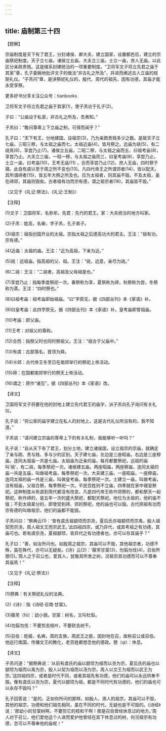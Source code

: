 ```yaml
---
---
---
```

title: 庙制第三十四
---




【题解】

宗庙制度是天下有了君王，分封诸侯、卿大夫，建立国家，设置都邑后，建立的宗庙祭祀制度。天子立七庙，诸侯立五庙，大夫立三庙，士立一庙，庶人无庙。以此区分亲疏贵贱。这是维系封建统治的一项重要制度。“卫将军文子将立先君之庙于其家”章，孔子委婉地批评文子的做法“非古礼之所及”，并进而阐述古人立庙的规矩礼仪。“子羔问”章，是讲祭祀礼仪的，殷代、周代的祖先，因有功德，其庙才能永受享祭。

更多好书分享关注公众号：tianbooks

卫将军文子将立先君之庙于其家(1)，使子羔访于孔子(2)。

子曰：“公庙设于私家，非古礼之所及，吾弗知。”

子羔曰：“敢问尊卑上下立庙之制，可得而闻乎？”

孔子曰：“天下有王，分地建国，设祖宗(3)，乃为亲疏贵贱多少之数。是故天子立七庙，三昭三穆，与太祖之庙而七。太祖近庙(4)，皆月祭之。远庙为祧(5)，有二祧焉(6)，享尝乃止(7)。诸侯立五庙，二昭二穆，与太祖之庙而五，曰祖考庙(8)，享尝乃止。大夫立三庙，一昭一穆，与太祖之庙而三，曰皇考庙(9)，享尝乃止。士立一庙，曰考庙(10)，王考无庙(11) ，合而享尝乃止(12)。庶人无庙，四时祭于寝。此自有虞以至于周之所不变也(13)。凡四代帝王之所谓郊者(14)，皆以配天。其所谓禘者(15)，皆五年大祭之所及也。应为太祖者，则其庙不毁。不及太祖，虽在禘郊，其庙则毁矣。古者祖有功而宗有德，谓之祖宗者(16)，其庙皆不毁。”

（又见于《礼记·祭法》、《礼记·王制》）

【注释】

(1)文子：卫国将军，名弥牟。先君：先代的君王。家：大夫统治的地方叫家。

(2)子羔：姓高，名柴，字子羔，孔子弟子。

(3)祖宗：祖指创国开业的太祖。宗指太祖之后德高功大的君主。王注：“祖有功，宗有德。”

(4)近庙：太祖的庙。王注：“近为高祖，下亲为近。”

(5)祧：远祖庙。指高祖的父、祖。王注：“祧，远意，亲尽为祧。”

(6)二祧：王注：“二祧者，高祖及父母祖是也。”

(7)享尝乃止：指每季度祭祀一次。春祭称为享，夏祭称为禘，秋祭称为尝，冬祭称为蒸。王注：“四时祭也。”

(8)曰祖考庙：祖考庙即始祖庙。“曰”字原无，据《四部丛刊》本《家语》补。

(9)曰皇考庙：此四字原无，据《四部丛刊》本《家语》补。皇考庙即曾祖庙。

(10)考庙：即父庙。

(11)王考：对祖父的尊称。

(12)合而：指祭父时也同时祭祖父。王注：“祖合于父庙中。”

(13)有虞：古部落名，首领为舜。

(14)⑭郊：古代帝王冬至日在南郊举行的祭祀上帝活动。

(15)禘：在国都南郊举行的祭天上帝活动。

(16)谓之：原作“诸见”，据《四部丛刊》本《家语》改。

【译文】

卫国将军文子将要在他的封地上建立先代君王的庙宇，派子羔向孔子询问有关礼仪。

孔子说：“将公家的庙宇建立在私人的封地上，这是古代礼仪所没有的，我不知道。”

子羔说：“请问建立宗庙的尊卑上下的有关礼制，我能够听一听吗？”

孔子说：“自从天下有了君王，划分土地，建立诸侯国，设立祖宗的宗庙，就确定了亲与疏、贵与贱、多与少的区别。天子建七庙，左边是三座昭庙，右边是三座穆庙，连同太祖庙一共是七庙。太祖庙为近亲的庙，每月都要祭祀。远祖的庙叫‘祧’，有二祧，每季祭祀一次。诸侯建五庙，两座昭庙，两座穆庙，连同太祖的庙一共是五庙，叫做祖考庙，每季祭祀一次。大夫建三庙，一座昭庙，一座穆庙，连同太祖的庙一共是三庙，叫做皇考庙，每季祭祀一次。士建立一庙，叫做考庙，没有祖庙，父祖合祭，每季祭祀一次。平民百姓则不立庙，四季就在家中寝室祭祀。这种制度从有虞到周代都没有改变。凡是四代帝王称作郊祭的，都和祭天一起祭祀。称作禘的，是五年一次的盛大祭祀，都配天祭祀。地位为太祖的，他的庙不毁；不到太祖辈分的，即使受到禘、郊的祭祀，他的庙也可以毁。古代把祖有功而宗有德的叫做祖宗，他们的庙都不能毁。

子羔问曰：“祭典云(1)：‘昔有虞氏祖颛顼而宗尧，夏后氏亦祖颛顼而宗禹，殷人祖契而宗汤，周人祖文王而宗武王。’此四祖四宗，或乃异代，或其考祖之有功德，其庙可也。若有虞宗尧，夏祖颛顼，皆异代之有功德者也，亦可以存其庙乎？”

孔子曰：“善，如汝所问也。如殷周之祖宗，其庙可以不毁，其他祖宗者，功德不殊，虽在殊代，亦可以无疑矣。《诗》云(2)：‘蔽芾甘棠(3)，勿翦勿伐(4)，召伯所憩(5)。’周人之于召公也，爱其人，犹敬其所舍之树，况祖宗其功德而可以不尊奉其庙焉！”

（又见于《礼记·祭法》）

【注释】

(1)祭典：有关祭祀礼仪的法典。

(2)《诗》：指《诗经·召南·甘棠》。

(3)蔽芾（fú）：幼小貌。甘棠：树名，又叫杜梨。

(4)勿翦勿伐：不要剪去枝叶，不要砍去树干。

(5)召伯：姓姬，名奭，周的支族，周武王之臣，因封地在召，故称召公或召伯。他巡行南国，传播文王的教化，老百姓都想念他的德政。憩（qì）：休息。

【译文】

子羔问道：“据祭典说：‘从前有虞氏的庙以颛顼为祖而以尧为宗，夏后氏的庙也以颛顼为祖而以禹为宗，殷人以契为祖而以汤为宗，周人以文王为祖而以武王为宗。’这四祖四宗，或者是时代不同，或者其祖先有功德，他们的庙可以永远供奉不毁。像有虞氏以尧为宗，夏代以颛顼为祖，都是不同时代有功德的，他们的庙也可以永存不毁吗？”

孔子回答说：“是的，正如你所问的那样。如殷人、周人的祖宗，其庙可以不毁，其他的祖宗，功德和他们祖先相同，虽在不同的时代，无疑也是不可毁的。《诗经》说：‘那幼小的甘棠树啊，不要剪它的枝和干啊！那是召伯曾经休息过的地方。’周人对于召公，他们爱他这个人进而爱护他曾经在其下休息过的树，何况祖宗有功德，怎可以不尊奉他的庙呢！”